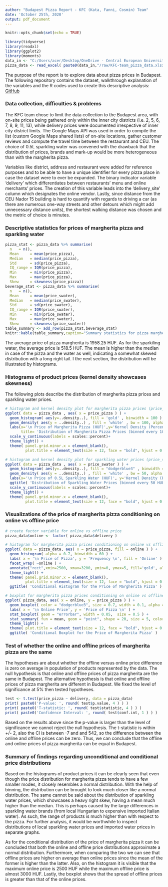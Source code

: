 ```yaml
---
author: "Budapest Pizza Report - KFC (Kata, Fanni, Cosmin) Team"
date: 'October 25th, 2020'
output: pdf_document
---
```


```r
knitr::opts_chunk$set(echo = TRUE)
```

```r
library(tidyverse)
library(readxl)
library(ggplot2)
library(moments)
data_in <- "C:/Users/acer/Desktop/OneDrive - Central European University/Courses/Fall_Term/Coding_1/data/Pizza"
pizza_data <- read_excel( paste0(data_in,"/raw/KFC-team_pizza_data.xlsx") )
```

The purpose of the report is to explore data about pizza prices in Budapest. The following repository contains the dataset, walkthrough explanation of the variables and the R codes used to create this descriptive analysis: [GitHub](https://github.com/cosmin-ticu/homework_codesANDmore_Coding1_MScBA/tree/master/Task1_KFC-team-coding)

### Data collection, difficulties & problems
The KFC team chose to limit the data collection to the Budapest area, with on-site prices being gathered only within the inner city districts (i.e. 2, 5, 6, 7, 8, 9, 11, 13), while delivery prices were documented irrespective of inner city district limits. The Google Maps API was used in order to compile the list (custom Google Maps shared lists) of on-site locations, gather customer reviews and compute the travel time between the restaurant and CEU. The choice of 0.5L sparkling water was convened with the drawback that the distribution of prices, brands and mark-up would be more heterogeneous than with the margherita pizza.

Variables like district, address and restaurant were added for reference purposes and to be able to have a unique identifier for every pizza place in case the dataset were to ever be expanded. The binary indicator variable 'delivery' which differentiates between restaurants' menu and online merchants' prices. The creation of this variable leads into the 'delivery_site' column which designates the online vendor. Lastly, since distance from the CEU Nador 15 building is hard to quantify with regards to driving a car (as there are numerous one-way streets and other detours which might add unnecessary distance units), the shortest walking distance was chosen and the metric of choice is minutes.

### Descriptive statistics for prices of margherita pizza and sparkling water
```r
pizza_stat <- pizza_data %>% summarise(
  n   = n(),
  Mean     = mean(price_pizza),
  Median   = median(price_pizza),
  Std      = sd(price_pizza),
  IQ_range = IQR(price_pizza), 
  Min      = min(price_pizza),
  Max      = max(price_pizza),
  Skew     = skewness(price_pizza))
beverage_stat <- pizza_data %>% summarise(
  n   = n(),
  Mean     = mean(price_swater),
  Median   = median(price_swater),
  Std      = sd(price_swater),
  IQ_range = IQR(price_swater), 
  Min      = min(price_swater),
  Max      = max(price_swater),
  Skew     = skewness(price_swater))
table_summary <- add_row(pizza_stat,beverage_stat)
knitr::kable(table_summary,caption="Summary statistics for pizza margherita prices (first row) and for sparkling water prices (second row) in Budapest")
```

The average price of pizza margherita is 1958.25 HUF. As for the sparkiling water, the average price is 518.5 HUF. The mean is higher than the median in case of the pizza and the water as well, indicating a somewhat skewed distribution with a long right tail. I the next section, the distribution will be illustrated by histograms.

### Histograms of product prices (kernel density showcases skewness)
The following plots describe the distribution of margherita pizza prices and sparkling water prices. 

```r
# histogram and kernel density plot for margherita pizza prices (price_pizza variable)
ggplot( data = pizza_data , aes( x = price_pizza ) ) +
  geom_histogram( aes(y=..density..), fill = 'gold' , binwidth = 100 ) +
  geom_density( aes(y = ..density..) , fill = 'white' , bw = 100, alpha = 0.5 ) +
  labs(x='\n Price of Margherita Pizza (HUF)',y='Kernel Density (Percentage) \n',
       title= 'Distribution of Margherita Pizza Prices (binned every 100 HUF)')+
  scale_y_continuous(labels = scales::percent)+
  theme_light() +
  theme( panel.grid.minor.x = element_blank(), 
         plot.title = element_text(size = 12, face = "bold", hjust = 0.5 ) )

# histogram and kernel density plot for sparkling water prices (price_swater variable)
ggplot( data = pizza_data , aes( x = price_swater ) ) +
  geom_histogram( aes(y=..density..), fill = "dodgerblue3" , binwidth = 50 ) +
  geom_density( aes(y = ..density..) , fill = 'white' , bw = 50, alpha = 0.5 ) +
  labs(x='\n Price of 0.5L Sparkling Water (HUF)', y='Kernel Density (Percentage) \n') +
  ggtitle( 'Distribution of Sparkling Water Prices (binned every 50 HUF)' )+
  scale_y_continuous(labels = scales::percent)+
  theme_light() +
  theme( panel.grid.minor.x = element_blank(), 
         plot.title = element_text(size = 12, face = "bold", hjust = 0.5 ) )
```

### Visualizations of the price of margherita pizza conditioning on online vs offline price
```r
# create factor variable for online vs offline price
pizza_data$online <- factor( pizza_data$delivery )

# histogram for margherita pizza prices conditioning on online vs offline prices
ggplot( data = pizza_data, aes( x = price_pizza, fill = online ) ) +
  geom_histogram( alpha = 0.7, binwidth = 60 ) +
  labs( x = '\n Price of Pizza', y = 'Frequency \n', fill = 'Online' ) +
  facet_wrap( ~online ) +
  annotate("rect",xmin=2500, xmax=3200, ymin=0, ymax=5, fill='gold', alpha=0.1) +
  theme_light() +
  theme( panel.grid.minor.x = element_blank(), 
         plot.title = element_text(size = 12, face = "bold", hjust = 0.5 ) ) +
  ggtitle( 'Conditional Histogram for the Price of Margherita Pizza' )

# boxplot for margherita pizza prices conditioning on online vs offline prices
ggplot( pizza_data, aes( x = online, y = price_pizza ) ) +
  geom_boxplot( color = "dodgerblue3", size = 0.7, width = 0.1, alpha = 1 ) +
  labs( x = '\n Online Price', y = 'Price of Pizza \n' ) +
  stat_boxplot( geom = "errorbar", width = 0.05,  size = 0.5 ) +
  stat_summary( fun = mean, geom = "point", shape = 20, size = 5, color = "deeppink4" ) +
  theme_light() +
  theme( plot.title = element_text(size = 12, face = "bold", hjust = 0.5 ) ) +
  ggtitle( 'Conditional Boxplot for the Price of Margherita Pizza' )
```

### Test of whether the online and offline prices of margherita pizza are the same
The hypotheses are about whether the offline versus online price difference is zero on average in population of products represented by the data. The null hypothesis is that online and offline prices of pizza margherita are the same in Budapest. The alternative hypothesis is that online and offline prices of pizza margherita are different in Budapest.
We fixed the level of significance at 5% then tested hypotheses.
```r
test <- t.test(price_pizza ~ delivery, data = pizza_data)
print( paste0('P-value: ', round( test$p.value, 4 ) ) )
print( paste0('T-statistic: ', round( test$statistic, 4 ) ) )
print( paste0('Confidence Interval: ', round( test$conf.int, 1 ) ) )
```
Based on the results above since the p-value is larger than the level of significance we cannot reject the null hypothesis. The t-statistic is within +/- 2, also the CI is between -7 and and 542, so the difference between the online and offline prices can be zero. Thus, we can conclude that the offline and online prices of pizza margherita can be equal in Budapest.

### Summary of findings regarding unconditional and conditional price distributions
Based on the histograms of product prices it can be clearly seen that even though the price distribution for margherita pizza tends to have a few smaller modes, it closely resembles a normal distribution. With the help of binning, the distribution can be brought to look much closer like a normal distribution. The same cannot be said about the distribution of sparkling water prices, which showcases a heavy right skew, having a mean much higher than the median. This is perhaps caused by the large differences in sparkling water brands (from local Hungarian to expensive imported Italian water). As such, the range of products is much higher than with respect to the pizza. For further analysis, it would be worthwhile to inspect distributions of local sparkling water prices and imported water prices in separate graphs.

As for the conditional distribution of the price of margherita pizza it can be concluded that both the online and offline price distributions approximate a normal distribution. Furthermore, when comparing the two we can see that offline prices are higher on average than online prices since the mean of the former is higher than the latter. Also, on the histogram it is visible that the maximum online price is 2500 HUF while the maximum offline price is almost 3000 HUF. Lastly, the boxplot shows that the spread of offline prices is greater than that of the online prices.
